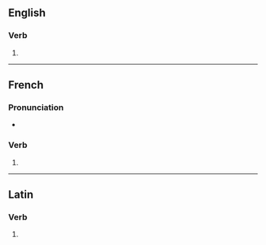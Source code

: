 {{also|imbibés}}

==English==

===Verb===
{{head|en|verb form}}

# {{en-third-person singular of|imbibe}}

----

==French==

===Pronunciation===
* {{homophones|fr|imbibe|imbibent}}

===Verb===
{{head|fr|verb form}}

# {{inflection of|fr|imbiber||2|s|pres|ind//sub}}

----

==Latin==

===Verb===
{{la-verb-form|imbibēs}}

# {{inflection of|la|imbibō||2|s|futr|actv|indc}}